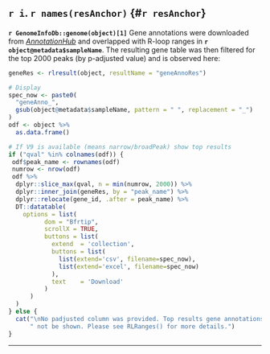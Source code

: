 ## `r i`. `r names(resAnchor)` {#`r resAnchor`}

**`r GenomeInfoDb::genome(object)[1]`** Gene annotations were downloaded from [*AnnotationHub*](https://bioconductor.org/packages/release/bioc/html/AnnotationHub.html){target="_blank"} and overlapped with R-loop ranges in **`r object@metadata$sampleName`**. The resulting gene table was then filtered for the top 2000 peaks (by p-adjusted value) and is observed here:

```r
geneRes <- rlresult(object, resultName = "geneAnnoRes")

# Display
spec_now <- paste0(
  "geneAnno_",
  gsub(object@metadata$sampleName, pattern = " ", replacement = "_")
)
odf <- object %>%
  as.data.frame()

# If V9 is available (means narrow/broadPeak) show top results
if ("qval" %in% colnames(odf)) {
 odf$peak_name <- rownames(odf)
 numrow <- nrow(odf)
 odf %>%
  dplyr::slice_max(qval, n = min(numrow, 2000)) %>%
  dplyr::inner_join(geneRes, by = "peak_name") %>%
  dplyr::relocate(gene_id, .after = peak_name) %>%
  DT::datatable(
    options = list(
          dom = "Bfrtip", 
          scrollX = TRUE,
          buttons = list(
            extend  = 'collection',
            buttons = list(
              list(extend='csv', filename=spec_now),
              list(extend='excel', filename=spec_now)
            ),
            text    = 'Download'
          )
      )
  )
} else {
  cat("\nNo padjusted column was provided. Top results gene annotations will",
      " not be shown. Please see RLRanges() for more details.")
}


```



***
